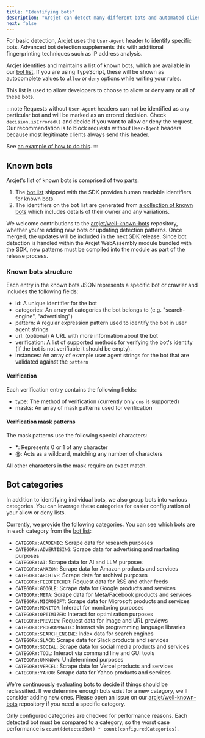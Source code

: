 ```yaml
---
title: "Identifying bots"
description: "Arcjet can detect many different bots and automated clients."
next: false
---
```



For basic detection, Arcjet uses the `User-Agent` header to identify specific
bots. Advanced bot detection supplements this with additional fingerprinting
techniques such as IP address analysis.

Arcjet identifies and maintains a list of known bots, which are available in our
[bot list](https://arcjet.com/bot-list). If you are using TypeScript, these will
be shown as autocomplete values to `allow` or `deny` options while writing your
rules.

This list is used to allow developers to choose to allow or deny any or all of
these bots.

:::note
Requests without `User-Agent` headers can not be identified as any particular
bot and will be marked as an errored decision. Check `decision.isErrored()` and
decide if you want to allow or deny the request. Our recommendation is to block
requests without `User-Agent` headers because most legitimate clients always
send this header.

See [an example of how to do this](/bot-protection/concepts#user-agent-header).
:::

## Known bots

Arcjet's list of known bots is comprised of two parts:

1. The [bot list](https://arcjet.com/bot-list) shipped with the SDK provides human
   readable identifiers for known bots.
2. The identifiers on the bot list are generated from [a collection of known
   bots](https://github.com/arcjet/well-known-bots) which includes details of
   their owner and any variations.

We welcome contributions to the
[arcjet/well-known-bots](https://github.com/arcjet/well-known-bots) repository,
whether you're adding new bots or updating detection patterns. Once merged, the
updates will be included in the next SDK release. Since bot detection is handled
within the Arcjet WebAssembly module bundled with the SDK, new patterns must be
compiled into the module as part of the release process.

### Known bots structure

Each entry in the known bots JSON represents a specific bot or crawler and includes the following fields:

- id: A unique identifier for the bot
- categories: An array of categories the bot belongs to (e.g. "search-engine", "advertising")
- pattern: A regular expression pattern used to identify the bot in user agent strings
- url: (optional) A URL with more information about the bot
- verification: A list of supported methods for verifying the bot's identity (if the bot is not verifiable it should be empty).
- instances: An array of example user agent strings for the bot that are validated against the `pattern`

#### Verification

Each verification entry contains the following fields:

- type: The method of verification (currently only `dns` is supported)
- masks: An array of mask patterns used for verification

#### Verification mask patterns

The mask patterns use the following special characters:

- *: Represents 0 or 1 of any character
- @: Acts as a wildcard, matching any number of characters

All other characters in the mask require an exact match.

## Bot categories

In addition to identifying individual bots, we also group bots into various
categories. You can leverage these categories for easier configuration of your
allow or deny lists.

Currently, we provide the following categories. You can see which bots are in
each category from the [bot list](https://arcjet.com/bot-list):

- `CATEGORY:ACADEMIC`: Scrape data for research purposes
- `CATEGORY:ADVERTISING`: Scrape data for advertising and marketing purposes
- `CATEGORY:AI`: Scrape data for AI and LLM purposes
- `CATEGORY:AMAZON`: Scrape data for Amazon products and services
- `CATEGORY:ARCHIVE`: Scrape data for archival purposes
- `CATEGORY:FEEDFETCHER`: Request data for RSS and other feeds
- `CATEGORY:GOOGLE`: Scrape data for Google products and services
- `CATEGORY:META`: Scrape data for Meta/Facebook products and services
- `CATEGORY:MICROSOFT`: Scrape data for Microsoft products and services
- `CATEGORY:MONITOR`: Interact for monitoring purposes
- `CATEGORY:OPTIMIZER`: Interact for optimization purposes
- `CATEGORY:PREVIEW`: Request data for image and URL previews
- `CATEGORY:PROGRAMMATIC`: Interact via programming language libraries
- `CATEGORY:SEARCH_ENGINE`: Index data for search engines
- `CATEGORY:SLACK`: Scrape data for Slack products and services
- `CATEGORY:SOCIAL`: Scrape data for social media products and services
- `CATEGORY:TOOL`: Interact via command line and GUI tools
- `CATEGORY:UNKNOWN`: Undetermined purposes
- `CATEGORY:VERCEL`: Scrape data for Vercel products and services
- `CATEGORY:YAHOO`: Scrape data for Yahoo products and services

We're continuously evaluating bots to decide if things should be reclassified.
If we determine enough bots exist for a new category, we'll consider adding new
ones. Please open an issue on our
[arcjet/well-known-bots](https://github.com/arcjet/well-known-bots) repository
if you need a specific category.

Only configured categories are checked for performance reasons. Each detected
bot must be compared to a category, so the worst case performance is
`count(detectedBot) * count(configuredCategories)`.

<Comments />
